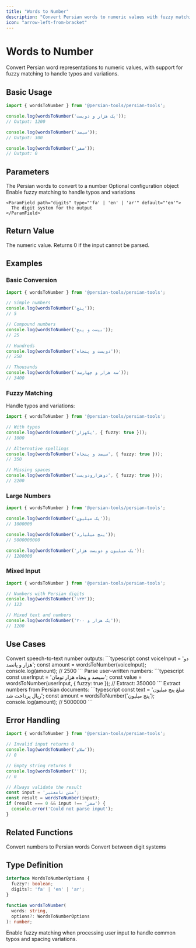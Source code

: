```yaml
---
title: "Words to Number"
description: "Convert Persian words to numeric values with fuzzy matching support"
icon: "arrow-left-from-bracket"
---
```


# Words to Number

Convert Persian word representations to numeric values, with support for fuzzy matching to handle typos and variations.

## Basic Usage

```typescript
import { wordsToNumber } from '@persian-tools/persian-tools';

console.log(wordsToNumber('یک هزار و دویست'));
// Output: 1200

console.log(wordsToNumber('سیصد'));
// Output: 300

console.log(wordsToNumber('صفر'));
// Output: 0
```

## Parameters

<ParamField path="words" type="string" required>
  The Persian words to convert to a number
</ParamField>

<ParamField path="options" type="WordsToNumberOptions">
  Optional configuration object

  <Expandable title="properties">
    <ParamField path="fuzzy" type="boolean" default="false">
      Enable fuzzy matching to handle typos and variations
    </ParamField>

    <ParamField path="digits" type="'fa' | 'en' | 'ar'" default="'en'">
      The digit system for the output
    </ParamField>
  </Expandable>
</ParamField>

## Return Value

<ResponseField name="result" type="number">
  The numeric value. Returns 0 if the input cannot be parsed.
</ResponseField>

## Examples

### Basic Conversion

```typescript
import { wordsToNumber } from '@persian-tools/persian-tools';

// Simple numbers
console.log(wordsToNumber('پنج'));
// 5

// Compound numbers
console.log(wordsToNumber('بیست و پنج'));
// 25

// Hundreds
console.log(wordsToNumber('دویست و پنجاه'));
// 250

// Thousands
console.log(wordsToNumber('سه هزار و چهارصد'));
// 3400
```

### Fuzzy Matching

Handle typos and variations:

```typescript
import { wordsToNumber } from '@persian-tools/persian-tools';

// With typos
console.log(wordsToNumber('یکهزار', { fuzzy: true }));
// 1000

// Alternative spellings
console.log(wordsToNumber('سیصد و پنجاه', { fuzzy: true }));
// 350

// Missing spaces
console.log(wordsToNumber('دوهزارودویست', { fuzzy: true }));
// 2200
```

### Large Numbers

```typescript
import { wordsToNumber } from '@persian-tools/persian-tools';

console.log(wordsToNumber('یک میلیون'));
// 1000000

console.log(wordsToNumber('پنج میلیارد'));
// 5000000000

console.log(wordsToNumber('یک میلیون و دویست هزار'));
// 1200000
```

### Mixed Input

```typescript
import { wordsToNumber } from '@persian-tools/persian-tools';

// Numbers with Persian digits
console.log(wordsToNumber('۱۲۳'));
// 123

// Mixed text and numbers
console.log(wordsToNumber('یک هزار و ۲۰۰'));
// 1200
```

## Use Cases

<AccordionGroup>
  <Accordion title="Voice Input Processing" icon="microphone">
    Convert speech-to-text number outputs:
    ```typescript
    const voiceInput = 'دو هزار و پانصد';
    const amount = wordsToNumber(voiceInput);
    console.log(amount); // 2500
    ```
  </Accordion>

  <Accordion title="Form Parsing" icon="input-text">
    Parse user-written numbers:
    ```typescript
    const userInput = 'سیصد و پنجاه هزار تومان';
    const value = wordsToNumber(userInput, { fuzzy: true });
    // Extract: 350000
    ```
  </Accordion>

  <Accordion title="Document Processing" icon="file-text">
    Extract numbers from Persian documents:
    ```typescript
    const text = 'مبلغ پنج میلیون ریال پرداخت شد';
    const amount = wordsToNumber('پنج میلیون');
    console.log(amount); // 5000000
    ```
  </Accordion>
</AccordionGroup>

## Error Handling

```typescript
import { wordsToNumber } from '@persian-tools/persian-tools';

// Invalid input returns 0
console.log(wordsToNumber('سلام'));
// 0

// Empty string returns 0
console.log(wordsToNumber(''));
// 0

// Always validate the result
const input = 'متن نامعتبر';
const result = wordsToNumber(input);
if (result === 0 && input !== 'صفر') {
  console.error('Could not parse input');
}
```

## Related Functions

<CardGroup cols={2}>
  <Card title="Number to Words" icon="arrow-right-to-bracket" href="/utilities/numbers/number-to-words">
    Convert numbers to Persian words
  </Card>
  <Card title="Digit Conversion" icon="0" href="/utilities/numbers/digits">
    Convert between digit systems
  </Card>
</CardGroup>

## Type Definition

```typescript
interface WordsToNumberOptions {
  fuzzy?: boolean;
  digits?: 'fa' | 'en' | 'ar';
}

function wordsToNumber(
  words: string,
  options?: WordsToNumberOptions
): number;
```

<Tip>
  Enable fuzzy matching when processing user input to handle common typos and spacing variations.
</Tip>

